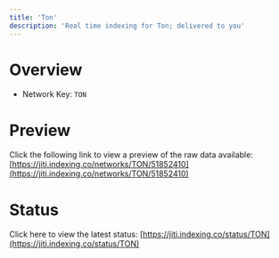 ```yaml
---
title: 'Ton'
description: 'Real time indexing for Ton; delivered to you'
---
```


# Overview
- Network Key: `TON`

# Preview
Click the following link to view a preview of the raw data available: [https://jiti.indexing.co/networks/TON/51852410](https://jiti.indexing.co/networks/TON/51852410)

# Status
Click here to view the latest status: [https://jiti.indexing.co/status/TON](https://jiti.indexing.co/status/TON)
